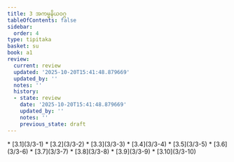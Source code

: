 ```yaml
---
title: 3 အကမ္မနိယဝဂ္ဂ
tableOfContents: false
sidebar:
  order: 4
type: tipitaka
basket: su
book: a1
review:
  current: review
  updated: '2025-10-20T15:41:48.879669'
  updated_by: ''
  notes: ''
  history:
  - state: review
    date: '2025-10-20T15:41:48.879669'
    updated_by: ''
    notes: ''
    previous_state: draft
---
```



<DynamicBreadcrumb />


<ReviewStatus review={frontmatter.review} showDetails={true} />

<HypothesisAnnotation frontmatter={frontmatter} />



<TableOfContents book="a1" section="3">
* [3.1](3/3-1)
* [3.2](3/3-2)
* [3.3](3/3-3)
* [3.4](3/3-4)
* [3.5](3/3-5)
* [3.6](3/3-6)
* [3.7](3/3-7)
* [3.8](3/3-8)
* [3.9](3/3-9)
* [3.10](3/3-10)
</TableOfContents>